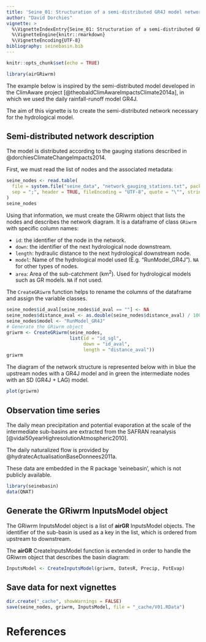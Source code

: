```yaml
---
title: 'Seine_01: Structuration of a semi-distributed GR4J model network'
author: "David Dorchies"
vignette: >
  %\VignetteIndexEntry{Seine_01: Structuration of a semi-distributed GR4J model network}
  %\VignetteEngine{knitr::rmarkdown}
  %\VignetteEncoding{UTF-8}
bibliography: seinebasin.bib
---
```


```r
knitr::opts_chunk$set(echo = TRUE)
```

```r
library(airGRiwrm)
```

The example below is inspired by the semi-distributed model developed in the ClimAware project [@theobaldClimAwareImpactsClimate2014a], in which we used the daily rainfall-runoff model GR4J.

The aim of this vignette is to create the semi-distributed network necessary for the hydrological model.

## Semi-distributed network description

The model is distributed according to the gauging stations described in @dorchiesClimateChangeImpacts2014.

First, we must read the list of nodes and the associated metadata:

```r
seine_nodes <- read.table(
  file = system.file("seine_data", "network_gauging_stations.txt", package = "seinebasin"),
  sep = ";", header = TRUE, fileEncoding = "UTF-8", quote = "\"", stringsAsFactors = FALSE
)
seine_nodes
```

Using that information, we must create the GRiwrm object that lists the nodes and describes the network diagram. It is a dataframe of class `GRiwrm` with specific column names:

- `id`: the identifier of the node in the network.
- `down`: the identifier of the next hydrological node downstream.
- `length`: hydraulic distance to the next hydrological downstream node.
- `model`: Name of the hydrological model used (E.g. "RunModel_GR4J"). `NA` for other types of nodes.
- `area`: Area of the sub-catchment (km<sup>2</sup>). Used for hydrological models such as GR models. `NA` if not used.

The `CreateGRiwrm` function helps to rename the columns of the dataframe and assign the variable classes.

```r
seine_nodes$id_aval[seine_nodes$id_aval == ""] <- NA
seine_nodes$distance_aval <- as.double(seine_nodes$distance_aval) / 1000
seine_nodes$model <- "RunModel_GR4J"
# Generate the GRiwrm object
griwrm <- CreateGRiwrm(seine_nodes,
                       list(id = "id_sgl",
                            down = "id_aval",
                            length = "distance_aval"))
griwrm
```

The diagram of the network structure is represented below with in blue the upstream nodes with a GR4J model and in green the intermediate nodes with an SD (GR4J + LAG) model.

```r
plot(griwrm)
```



## Observation time series

The daily mean precipitation and potential evaporation at the scale of the intermediate sub-basins are extracted from the SAFRAN reanalysis [@vidal50yearHighresolutionAtmospheric2010].

The daily naturalized flow is provided by @hydratecActualisationBaseDonnees2011a.

These data are embedded in the R package 'seinebasin', which is not publicly available.

```r
library(seinebasin)
data(QNAT)
```

## Generate the GRiwrm InputsModel object

The GRiwrm InputsModel object is a list of **airGR** InputsModel objects. The identifier of the sub-basin is used as a key in the list, which is ordered from upstream to downstream.

The **airGR** CreateInputsModel function is extended in order to handle the GRiwrm object that describes the basin diagram:


```r
InputsModel <- CreateInputsModel(griwrm, DatesR, Precip, PotEvap)
```



## Save data for next vignettes

```r
dir.create("_cache", showWarnings = FALSE)
save(seine_nodes, griwrm, InputsModel, file = "_cache/V01.RData")
```

# References
